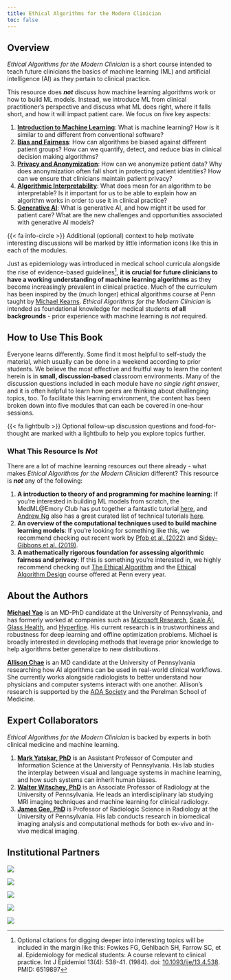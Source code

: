 ```yaml
---
title: Ethical Algorithms for the Modern Clinician
toc: false
---
```


## Overview

*Ethical Algorithms for the Modern Clinician* is a short course intended to teach future clinicians the basics of machine learning (ML) and artificial intelligence (AI) as they pertain to clinical practice.

This resource does ***not*** discuss how machine learning algorithms work or how to build ML models. Instead, we introduce ML from clinical practitioner's perspective and discuss what ML does right, where it falls short, and how it will impact patient care. We focus on five key aspects:

1. [**Introduction to Machine Learning**](/ml.html): What is machine learning? How is it similar to and different from conventional software?
2. [**Bias and Fairness**](/bias.html): How can algorithms be biased against different patient groups? How can we quantify, detect, and reduce bias in clinical decision making algorithms?
3. [**Privacy and Anonymization**](/privacy.html): How can we anonymize patient data? Why does anonymization often fall short in protecting patient identities? How can we ensure that clinicians maintain patient privacy?
4. [**Algorithmic Interpretability**](/interpretability.html): What does mean for an algorithm to be interpretable? Is it important for us to be able to explain how an algorithm works in order to use it in clinical practice?
5. [**Generative AI**](/genai.html): What is generative AI, and how might it be used for patient care? What are the new challenges and opportunities associated with generative AI models?

::: column-margin
{{< fa info-circle >}} Additional (optional) context to help motivate interesting discussions will be marked by little information icons like this in each of the modules.
:::

Just as epidemiology was introduced in medical school curricula alongside the rise of evidence-based guidelines[^1], **it is crucial for future clinicians to have a working understanding of machine learning algorithms** as they become increasingly prevalent in clinical practice. Much of the curriculum has been inspired by the (much longer) ethical algorithms course at Penn taught by [Michael Kearns](https://www.cis.upenn.edu/~mkearns/). *Ethical Algorithms for the Modern Clinician* is intended as foundational knowledge for medical students **of all backgrounds** - prior experience with machine learning is *not* required.

[^1]: Optional citations for digging deeper into interesting topics will be included in the margin like this: Fowkes FG, Gehlbach SH, Farrow SC, et al. Epidemiology for medical students: A course relevant to clinical practice. Int J Epidemiol 13(4): 538-41. (1984). doi: [10.1093/ije/13.4.538](https://pubmed.ncbi.nlm.nih.gov/6519897/). PMID: 6519897

## How to Use This Book

Everyone learns differently. Some find it most helpful to self-study the material, which usually can be done in a weekend according to prior students. We believe the most effective and fruitful way to learn the content herein is in **small, discussion-based** classroom environments. Many of the discussion questions included in each module have *no single right answer*, and it is often helpful to learn how peers are thinking about challenging topics, too. To facilitate this learning environment, the content has been broken down into five modules that can each be covered in one-hour sessions.

::: column-margin
{{< fa lightbulb >}} Optional follow-up discussion questions and food-for-thought are marked with a lightbulb to help you explore topics further.
:::

::: {.callout-caution collapse="true"}
### What This Resource Is *Not*

There are a lot of machine learning resources out there already - what makes *Ethical Algorithms for the Modern Clinician* different? This resource is ***not*** any of the following:

1. **A introduction to theory of and programming for machine learning**: If you're interested in building ML models from scratch, the MedML@Emory Club has put together a fantastic tutorial [here](https://colab.research.google.com/drive/1eij5s6YoSthXUAWMUJ0-ouydIFK0D_1d?usp=sharing), and [Andrew Ng](https://www.andrewng.org/) also has a great curated list of technical tutorials [here](https://www.coursera.org/collections/machine-learning).
2. **An overview of the computational techniques used to build machine learning models**: If you're looking for something like this, we recommend checking out recent work by [Pfob et al. (2022)](https://pubmed.ncbi.nlm.nih.gov/36319956/) and [Sidey-Gibbons et al. (2019)](https://pubmed.ncbi.nlm.nih.gov/30890124/).
3. **A mathematically rigorous foundation for assessing algorithmic fairness and privacy**: If this is something you're interested in, we highly recommend checking out [The Ethical Algorithm](https://www.amazon.com/Ethical-Algorithm-Science-Socially-Design/dp/0190948205) and the [Ethical Algorithm Design](https://www.cis.upenn.edu/~mkearns/teaching/EADSpring24/) course offered at Penn every year.
:::

## About the Authors

**[Michael Yao](https://www.michaelsyao.com)** is an MD-PhD candidate at the University of Pennsylvania, and has formerly worked at companies such as [Microsoft Research](https://www.microsoft.com/en-us/research/lab/microsoft-health-futures/), [Scale AI](https://scale.com/), [Glass Health](https://glass.health/), and [Hyperfine](https://hyperfine.io/). His current research is in trustworthiness and robustness for deep learning and offline optimization problems. Michael is broadly interested in developing methods that leverage prior knowledge to help algorithms better generalize to new distributions.

**[Allison Chae](https://www.allisonchae.com)** is an MD candidate at the University of Pennsylvania researching how AI algorithms can be used in real-world clinical workflows. She currently works alongside radiologists to better understand how physicians and computer systems interact with one another. Allison's research is supported by the [A&Omega;A Society](https://www.alphaomegaalpha.org/programs/carolyn-l-kuckein-student-research-fellowship/) and the Perelman School of Medicine.

## Expert Collaborators

*Ethical Algorithms for the Modern Clinician* is backed by experts in both clinical medicine and machine learning.

1. [**Mark Yatskar, PhD**](https://www.cis.upenn.edu/~myatskar/) is an Assistant Professor of Computer and Information Science at the University of Pennsylvania. His lab studies the interplay between visual and language systems in machine learning, and how such systems can inherit human biases.
2. [**Walter Witschey, PhD**](https://www.med.upenn.edu/corlab/current.html) is an Associate Professor of Radiology at the University of Pennsylvania. He leads an interdisciplinary lab studying MRI imaging techniques and machine learning for clinical radiology.
3. [**James Gee, PhD**](https://www.med.upenn.edu/apps/faculty/index.php/g5455356/p10656) is Professor of Radiologic Science in Radiology at the University of Pennsylvania. His lab conducts research in biomedical imaging analysis and computational methods for both ex-vivo and in-vivo medical imaging.

## Institutional Partners

::: {layout="[[1.7,1.7,0.8,1.4,1.9]]"}
![](/images/penn-med.png)

![](/images/penn-seas.png)

![](/images/mdplus.png)

![](/images/apsa.png)

![](/images/pennhealthx.png)
:::